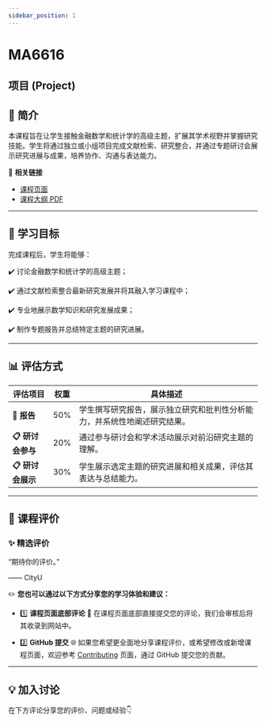 ```yaml
---
sidebar_position: 1
---
```


# MA6616
## 项目 (Project)

## **📘 简介**
本课程旨在让学生接触金融数学和统计学的高级主题，扩展其学术视野并掌握研究技能。学生将通过独立或小组项目完成文献检索、研究整合，并通过专题研讨会展示研究进展与成果，培养协作、沟通与表达能力。

🔗 **相关链接**
- [课程页面](https://www.cityu.edu.hk/catalogue/pg/202425/course/MA6616.htm)
- [课程大纲 PDF](https://www.cityu.edu.hk/catalogue/pg/202425/course/MA6616.pdf)

---

## **🎯 学习目标**

完成课程后，学生将能够：

✔️ 讨论金融数学和统计学的高级主题；

✔️ 通过文献检索整合最新研究发展并将其融入学习课程中；

✔️ 专业地展示数学知识和研究发展成果；

✔️ 制作专题报告并总结特定主题的研究进展。

---

## **📊 评估方式**

| **评估项目**              | **权重** | **具体描述**                                                                                       |
|--------------------------|---------|---------------------------------------------------------------------------------------------------|
| **📂 报告**               | 50%      | 学生撰写研究报告，展示独立研究和批判性分析能力，并系统性地阐述研究结果。                                        |
| **📋 研讨会参与**           | 20%      | 通过参与研讨会和学术活动展示对前沿研究主题的理解。                                                        |
| **📋 研讨会展示**           | 30%      | 学生展示选定主题的研究进展和相关成果，评估其表达与总结能力。                                                   |

---

## **💬 课程评价**

### ✨ **精选评价**
<div className={commentStyles.commentBox}>
    <p className={commentStyles.commentText}>
        “期待你的评价。”
    </p>
    <p className={commentStyles.commentAuthor}>—— CityU</p>
</div>

✏️ **您也可以通过以下方式分享您的学习体验和建议：**

- 1️⃣ **课程页面底部评论**
💬 在课程页面底部直接提交您的评论，我们会审核后将其收录到网站中。

- 2️⃣ **GitHub 提交**
🌐 如果您希望更全面地分享课程评价，或希望修改或新增课程页面，欢迎参考 [Contributing](https://penjc.github.io/cityU-navigator/contributing) 页面，通过 GitHub 提交您的贡献。

---

## **💡 加入讨论**

在下方评论分享您的评价、问题或经验👇
<Utterances />